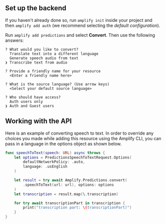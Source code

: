 ## Set up the backend

If you haven't already done so, run `amplify init` inside your project and then `amplify add auth` (we recommend selecting the *default configuration*).

Run `amplify add predictions` and select **Convert**. Then use the following answers:

```console
? What would you like to convert?
  Translate text into a different language
  Generate speech audio from text
❯ Transcribe text from audio

? Provide a friendly name for your resource
  <Enter a friendly name here>

? What is the source language? (Use arrow keys)
  <Select your default source language>

? Who should have access?
  Auth users only
❯ Auth and Guest users
```

## Working with the API

Here is an example of converting speech to text. In order to override any choices you made while adding this resource using the Amplify CLI, you can pass in a language in the options object as shown below.

```swift
func speechToText(speech: URL) async throws {
    let options = PredictionsSpeechToTextRequest.Options(
        defaultNetworkPolicy: .auto,
        language: .usEnglish
    )

    let result = try await Amplify.Predictions.convert(
        .speechToText(url: url), options: options
    )
    let transcription = result.map(\.transcription)

    for try await transcriptionPart in transcription {
        print("transcription part: \(transcriptionPart)")
    }
}
```
